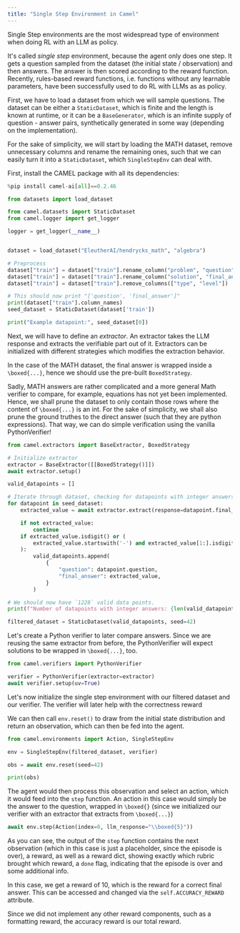 ```yaml
---
title: "Single Step Environment in Camel"
---
```


Single Step environments are the most widespread type of environment when doing RL with an LLM as policy.

It's called *single step* environment, because the agent only does one step. It gets a question sampled from the dataset (the initial state / observation) and then answers. The answer is then scored according to the reward function. Recently, rules-based reward functions, i.e. functions without any learnable parameters, have been successfully used to do RL with LLMs as as policy.

First, we have to load a dataset from which we will sample questions. The dataset can be either a `StaticDataset`, which is finite and the length is known at runtime, or it can be a `BaseGenerator`, which is an infinite supply of question - answer pairs, synthetically generated in some way (depending on the implementation).

For the sake of simplicity, we will start by loading the MATH dataset, remove unnecessary columns and rename the remaining ones, such that we can easily turn it into a `StaticDataset`, which `SingleStepEnv` can deal with. 

First, install the CAMEL package with all its dependencies:


```python
%pip install camel-ai[all]==0.2.46
```


```python
from datasets import load_dataset

from camel.datasets import StaticDataset
from camel.logger import get_logger

logger = get_logger(__name__)


dataset = load_dataset("EleutherAI/hendrycks_math", "algebra")

# Preprocess
dataset["train"] = dataset["train"].rename_column("problem", "question")
dataset["train"] = dataset["train"].rename_column("solution", "final_answer")
dataset["train"] = dataset["train"].remove_columns(["type", "level"])

# This should now print "['question', 'final_answer']"
print(dataset["train"].column_names)
seed_dataset = StaticDataset(dataset['train'])

print("Example datapoint:", seed_dataset[0])
```

Next, we will have to define an *extractor*. An extractor takes the LLM response and extracts the verifiable part out of it. Extractors can be initialized with different strategies which modifies the extraction behavior.

In the case of the MATH dataset, the final answer is wrapped inside a `\boxed{...}`, hence we should use the pre-built `BoxedStrategy`.

Sadly, MATH answers are rather complicated and a more general Math verifier to compare, for example, equations has not yet been implemented. Hence, we shall prune the dataset to only contain those rows where the content of `\boxed{...}` is an int. For the sake of simplicity, we shall also prune the ground truthes to the direct answer (such that they are python expressions). That way, we can do simple verification using the vanilla PythonVerifier!


```python
from camel.extractors import BaseExtractor, BoxedStrategy

# Initialize extractor
extractor = BaseExtractor([[BoxedStrategy()]])
await extractor.setup()

valid_datapoints = []

# Iterate through dataset, checking for datapoints with integer answers
for datapoint in seed_dataset:
    extracted_value = await extractor.extract(response=datapoint.final_answer)

    if not extracted_value:
        continue
    if extracted_value.isdigit() or (
        extracted_value.startswith('-') and extracted_value[1:].isdigit()
    ):
        valid_datapoints.append(
            {
                "question": datapoint.question,
                "final_answer": extracted_value,
            }
        )

# We should now have `1228` valid data points.
print(f"Number of datapoints with integer answers: {len(valid_datapoints)}")

filtered_dataset = StaticDataset(valid_datapoints, seed=42)
```

Let's create a Python verifier to later compare answers. Since we are reusing the same extractor from before, the PythonVerifier will expect solutions to be wrapped in `\boxed{...}`, too.


```python
from camel.verifiers import PythonVerifier

verifier = PythonVerifier(extractor=extractor)
await verifier.setup(uv=True)
```

Let's now initialize the single step environment with our filtered dataset and our verifier. The verifier will later help with the correctness reward 

We can then call `env.reset()` to draw from the initial state distribution and return an observation, which can then be fed into the agent.


```python
from camel.environments import Action, SingleStepEnv

env = SingleStepEnv(filtered_dataset, verifier)

obs = await env.reset(seed=42)

print(obs)
```

The agent would then process this observation and select an action, which it would feed into the `step` function. An action in this case would simply be the answer to the question, wrapped in `\boxed{}` (since we initialized our verifier with an extractor that extracts from `\boxed{...}`)


```python
await env.step(Action(index=0, llm_response="\\boxed{5}"))
```

As you can see, the output of the `step` function contains the next observation (which in this case is just a placeholder, since the episode is over), a reward, as well as a reward dict, showing exactly which rubric brought which reward, a `done` flag, indicating that the episode is over and some additional info.

In this case, we get a reward of $10$, which is the reward for a correct final answer. This can be accessed and changed via the `self.ACCURACY_REWARD` attribute.

Since we did not implement any other reward components, such as a formatting reward, the accuracy reward is our total reward.
